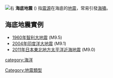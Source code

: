 [[File:Eq-gen3.svg|右]]
'''海底地震''' ({{Lang-en|submarine earthquake}}) 指[[震源|震源]]在海底的[[地震|地震]]，常易引發[[海嘯|海嘯]]。
== 海底地震實例 ==

* [[1960年智利大地震|1960年智利大地震]] (M9.5)
* [[2004年印度洋大地震|2004年印度洋大地震]] (M9.1)
* [[2011年日本東北地方太平洋近海地震|2011年日本東北地方太平洋近海地震]] (M9.0)
{{Earthquake-stub}}
[[Category:地震類型|Category:地震類型]]
[[category:海洋|category:海洋]]